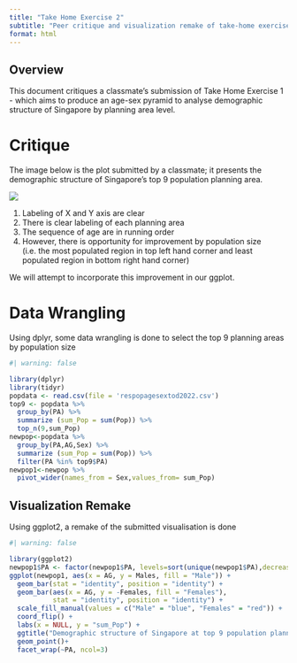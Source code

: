 ```yaml
---
title: "Take Home Exercise 2"
subtitle: "Peer critique and visualization remake of take-home exercise 1"
format: html
---
```


## Overview

This document critiques a classmate's submission of Take Home Exercise 1 - which aims to produce an age-sex pyramid to analyse demographic structure of Singapore by planning area level.

# Critique

The image below is the plot submitted by a classmate; it presents the demographic structure of Singapore's top 9 population planning area.

<img src="Dashboard.png"/>

1.  Labeling of X and Y axis are clear
2.  There is clear labeling of each planning area
3.  The sequence of age are in running order
4.  However, there is opportunity for improvement by population size (i.e. the most populated region in top left hand corner and least populated region in bottom right hand corner)

We will attempt to incorporate this improvement in our ggplot.

# Data Wrangling

Using dplyr, some data wrangling is done to select the top 9 planning areas by population size

```r
#| warning: false

library(dplyr)
library(tidyr)
popdata <- read.csv(file = 'respopagesextod2022.csv')
top9 <- popdata %>%
  group_by(PA) %>%
  summarize (sum_Pop = sum(Pop)) %>%
  top_n(9,sum_Pop)
newpop<-popdata %>%
  group_by(PA,AG,Sex) %>%
  summarize (sum_Pop = sum(Pop)) %>%
  filter(PA %in% top9$PA)
newpop1<-newpop %>%
  pivot_wider(names_from = Sex,values_from= sum_Pop)
```

## Visualization Remake

Using ggplot2, a remake of the submitted visualisation is done

```r
#| warning: false

library(ggplot2)
newpop1$PA <- factor(newpop1$PA, levels=sort(unique(newpop1$PA),decreasing = TRUE))
ggplot(newpop1, aes(x = AG, y = Males, fill = "Male")) +
  geom_bar(stat = "identity", position = "identity") +
  geom_bar(aes(x = AG, y = -Females, fill = "Females"),
           stat = "identity", position = "identity") +
  scale_fill_manual(values = c("Male" = "blue", "Females" = "red")) +
  coord_flip() +
  labs(x = NULL, y = "sum_Pop") +
  ggtitle("Demographic structure of Singapore at top 9 population planning area in June 2022") +
  geom_point()+
  facet_wrap(~PA, ncol=3) 
```
